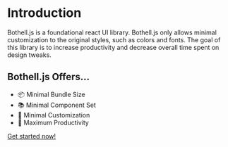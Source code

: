 # Introduction

Bothell.js is a foundational react UI library. Bothell.js only allows minimal customization to the original styles, such as colors and fonts. The goal of this library is to increase productivity and decrease overall time spent on design tweaks.

## Bothell.js Offers...

- 📦 Minimal Bundle Size
- 📚 Minimal Component Set
- 🎨 Minimal Customization
- 💪 Maximum Productivity


[Get started now!](/getting-started)
